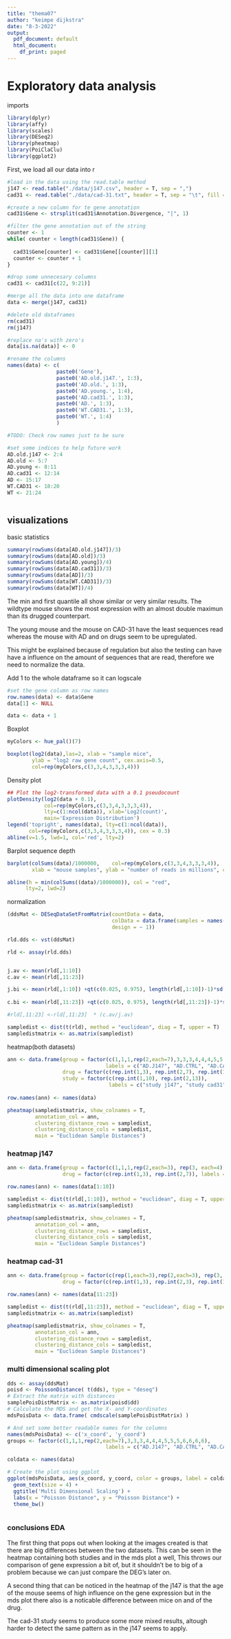 ```yaml
---
title: "thema07"
author: "keimpe dijkstra"
date: "8-3-2022"
output:
  pdf_document: default
  html_document:
    df_print: paged
---
```

# Exploratory data analysis

imports
```r
library(dplyr)
library(affy)
library(scales)
library(DESeq2)
library(pheatmap)
library(PoiClaClu)
library(ggplot2)
```


First, we load all our data into r

```r
#load in the data using the read.table method
j147 <- read.table("./data/j147.csv", header = T, sep = ",")
cad31 <- read.table("./data/cad-31.txt", header = T, sep = "\t", fill = T)

#create a new column for te gene annotation
cad31$Gene <- strsplit(cad31$Annotation.Divergence, "|", 1)

#filter the gene annotation out of the string
counter <- 1
while( counter < length(cad31$Gene)) {
  
  cad31$Gene[counter] <- cad31$Gene[[counter]][1]
  counter <- counter + 1
}

#drop some unnecesary columns
cad31 <- cad31[c(22, 9:21)]

#merge all the data into one dataframe
data <- merge(j147, cad31)

#delete old dataframes
rm(cad31)
rm(j147)

#replace na's with zero's
data[is.na(data)] <- 0

#rename the columns
names(data) <- c(
                paste0('Gene'),
                paste0('AD.old.j147.', 1:3),
                paste0('AD.old.', 1:3),
                paste0('AD.young.', 1:4),
                paste0('AD.cad31.', 1:3),
                paste0('AD.', 1:3),
                paste0('WT.CAD31.', 1:3),
                paste0('WT.', 1:4) 
                )

#TODO: Check row names just to be sure

#set some indices to help future work
AD.old.j147 <- 2:4
AD.old <- 5:7
AD.young <- 8:11
AD.cad31 <- 12:14
AD <- 15:17
WT.CAD31 <- 18:20
WT <- 21:24



```

## visualizations

basic statistics

```r
summary(rowSums(data[AD.old.j147])/3)
summary(rowSums(data[AD.old])/3)
summary(rowSums(data[AD.young])/4)
summary(rowSums(data[AD.cad31])/3)
summary(rowSums(data[AD])/3)
summary(rowSums(data[WT.CAD31])/3)
summary(rowSums(data[WT])/4)
```
The min and first quantile all show similar or very similar results. The wildtype mouse shows the most expression with an almost double maximun than its drugged counterpart.

The young mouse and the mouse on CAD-31 have the least sequences read whereas the mouse with AD and on drugs seem to be upregulated.

This might be explained because of regulation but also the testing can have have a influence on the amount of sequences that are read, therefore we need to normalize the data.


Add 1 to the whole dataframe so it can logscale
```r
#set the gene column as row names
row.names(data) <- data$Gene
data[1] <- NULL

data <- data + 1
```

Boxplot
```r
myColors <- hue_pal()(7)

boxplot(log2(data),las=2, xlab = "sample mice",
        ylab = "log2 raw gene count", cex.axis=0.5,
        col=rep(myColors,c(3,3,4,3,3,3,4)))

```

Density plot
```r
## Plot the log2-transformed data with a 0.1 pseudocount
plotDensity(log2(data + 0.1),
            col=rep(myColors,c(3,3,4,3,3,3,4)),
            lty=c(1:ncol(data)), xlab='Log2(count)',
            main='Expression Distribution')
legend('topright', names(data), lty=c(1:ncol(data)),
       col=rep(myColors,c(3,3,4,3,3,3,4)), cex = 0.3)
abline(v=1.5, lwd=1, col='red', lty=2)
```

Barplot sequence depth
```r
barplot(colSums(data)/1000000,    col=rep(myColors,c(3,3,4,3,3,3,4)), 
        xlab = "mouse samples", ylab = "number of reads in millions", cex.names= 0.5, las=2)

abline(h = min(colSums((data)/1000000)), col = "red",
      lty=2, lwd=2)
```

normalization
```r

(ddsMat <- DESeqDataSetFromMatrix(countData = data,
                                  colData = data.frame(samples = names(data)),
                                  design = ~ 1))

```

```r
rld.dds <- vst(ddsMat)

rld <- assay(rld.dds)



```

```r
j.av <- mean(rld[,1:10])
c.av <- mean(rld[,11:23])

j.bi <- mean(rld[,1:10]) +qt(c(0.025, 0.975), length(rld[,1:10])-1)*sd(rld[,1:10]/sqrt(length(rld[,1:10])))
 
c.bi <- mean(rld[,11:23]) +qt(c(0.025, 0.975), length(rld[,11:23])-1)*sd(rld[,11:23]/sqrt(length(rld[,11:23])))

#rld[,11:23] <-rld[,11:23]  * (c.av/j.av)

```


```r
sampledist <- dist(t(rld), method = "euclidean", diag = T, upper = T)
sampledistmatrix <- as.matrix(sampledist)
```




heatmap(both datasets)
```r
ann <- data.frame(group = factor(c(1,1,1,rep(2,each=7),3,3,3,4,4,4,5,5,5,6,6,6,6),
                                labels = c("AD.J147", "AD.CTRL", "AD.CAD31", "AD.CTRL","WT-CAD31", "WT")),
                  drug = factor(c(rep.int(1,3), rep.int(2,7), rep.int(1,3), rep.int(2,3), rep.int(1,3), rep.int(2,4)), labels = c("on drug", "off drug")),
                  study = factor(c(rep.int(1,10), rep.int(2,13)),
                                 labels = c("study j147", "study cad31")))
                  
row.names(ann) <- names(data)

pheatmap(sampledistmatrix, show_colnames = T,
         annotation_col = ann,
         clustering_distance_rows = sampledist,
         clustering_distance_cols = sampledist,
         main = "Euclidean Sample Distances")                  

```


### heatmap j147
```r
ann <- data.frame(group = factor(c(1,1,1,rep(2,each=3), rep(3, each=4)), labels = c("AD.old.J147", "AD.old", "AD.young")),
                  drug = factor(c(rep.int(1,3), rep.int(2,7)), labels = c("on drug", "off drug")))

row.names(ann) <- names(data[1:10])

sampledist <- dist(t(rld[,1:10]), method = "euclidean", diag = T, upper = T)
sampledistmatrix <- as.matrix(sampledist)

pheatmap(sampledistmatrix, show_colnames = T,
         annotation_col = ann,
         clustering_distance_rows = sampledist,
         clustering_distance_cols = sampledist,
         main = "Euclidean Sample Distances")   

```


### heatmap cad-31
```r
ann <- data.frame(group = factor(c(rep(1,each=3),rep(2,each=3), rep(3, each=3), rep(4,each=4)), labels = c("AD.CAD31", "AD.CTRL","WT-CAD31", "WT")),
                  drug = factor(c(rep.int(1,3), rep.int(2,3), rep.int(1,3), rep.int(2,4)), labels = c("on drug", "off drug")))

row.names(ann) <- names(data[11:23])

sampledist <- dist(t(rld[,11:23]), method = "euclidean", diag = T, upper = T)
sampledistmatrix <- as.matrix(sampledist)

pheatmap(sampledistmatrix, show_colnames = T,
         annotation_col = ann,
         clustering_distance_rows = sampledist,
         clustering_distance_cols = sampledist,
         main = "Euclidean Sample Distances")   


```

### multi dimensional scaling plot 
```r
dds <- assay(ddsMat)
poisd <- PoissonDistance( t(dds), type = "deseq")
# Extract the matrix with distances
samplePoisDistMatrix <- as.matrix(poisd$dd)
# Calculate the MDS and get the X- and Y-coordinates
mdsPoisData <- data.frame( cmdscale(samplePoisDistMatrix) )

# And set some better readable names for the columns
names(mdsPoisData) <- c('x_coord', 'y_coord')
groups <- factor(c(1,1,1,rep(2,each=7),3,3,3,4,4,4,5,5,5,6,6,6,6),
                                labels = c("AD.J147", "AD.CTRL", "AD.CAD31", "AD.CTRL","WT-CAD31", "WT"))

coldata <- names(data)

# Create the plot using ggplot
ggplot(mdsPoisData, aes(x_coord, y_coord, color = groups, label = coldata)) + 
  geom_text(size = 4) +
  ggtitle('Multi Dimensional Scaling') +
  labs(x = "Poisson Distance", y = "Poisson Distance") +
  theme_bw()



```

### conclusions EDA
The first thing that pops out when looking at the images created is that there are big differences between the two datasets.
This can be seen in the heatmap containing both studies and in the mds plot a well, This throws our comparison of gene 
expression a bit of, but it shouldn't be to big of a problem because we can just compare the DEG's later on.

A second thing that can be noticed in the heatmap of the j147 is that the age of the mouse seems of high influence on the 
gene expression but in the mds plot there also is a noticable difference between mice on and of the drug.

The cad-31 study seems to produce some more mixed results, altough harder to detect the same pattern as in the j147 seems
to apply.














